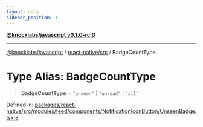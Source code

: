```yaml
---
layout: docs
sidebar_position: 1
---
```


[**@knocklabs/javascript v0.1.0-rc.0**](../../../index.mdx)

***

[@knocklabs/javascript](../../../modules.mdx) / [react-native/src](../index.mdx) / BadgeCountType

# Type Alias: BadgeCountType

> **BadgeCountType** = `"unseen"` \| `"unread"` \| `"all"`

Defined in: [packages/react-native/src/modules/feed/components/NotificationIconButton/UnseenBadge.tsx:8](https://github.com/knocklabs/javascript/blob/main/packages/react-native/src/modules/feed/components/NotificationIconButton/UnseenBadge.tsx#L8)
